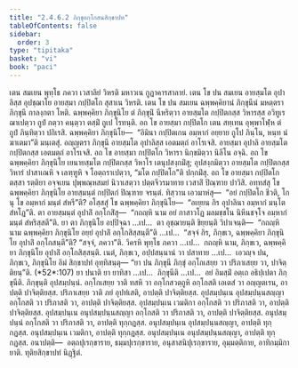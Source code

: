 ```yaml
---
title: "2.4.6.2 ภิกฺขุอกฺโกสนสิกฺขาปท"
tableOfContents: false
sidebar:
  order: 3
type: "tipitaka"
basket: "vi"
book: "paci"
---
```



<DynamicBreadcrumb />

<Division number="1028" book="paci">

<Paragraph number="3103" book="paci">
เตน สมเยน พุทฺโธ ภควา เวสาลิยํ วิหรติ มหาวเน กูฏาคารสาลายํ. เตน โข ปน สมเยน อายสฺมโต อุปาลิสฺส อุปชฺฌาโย อายสฺมา กปฺปิตโก สุสาเน วิหรติ. เตน โข ปน สมเยน ฉพฺพคฺคิยานํ ภิกฺขุนีนํ มหตฺตรา ภิกฺขุนี กาลงฺกตา โหติ. ฉพฺพคฺคิยา ภิกฺขุนิโย ตํ ภิกฺขุนิํ นีหริตฺวา อายสฺมโต กปฺปิตกสฺส วิหารสฺส อวิทูเร ฌาเปตฺวา ถูปํ กตฺวา คนฺตฺวา ตสฺมิํ ถูเป โรทนฺติ. อถ โข อายสฺมา กปฺปิตโก เตน สทฺเทน อุพฺพาโฬฺห ตํ ถูปํ ภินฺทิตฺวา ปกิเรสิ. ฉพฺพคฺคิยา ภิกฺขุนิโย—  “อิมินา กปฺปิตเกน อมฺหากํ อยฺยาย ถูโป ภินฺโน, หนฺท นํ ฆาเตมา”ติ มนฺเตสุํ. อญฺญตรา ภิกฺขุนี อายสฺมโต อุปาลิสฺส เอตมตฺถํ อาโรเจสิ. อายสฺมา อุปาลิ อายสฺมโต กปฺปิตกสฺส เอตมตฺถํ อาโรเจสิ. อถ โข อายสฺมา กปฺปิตโก วิหารา นิกฺขมิตฺวา นิลีโน อจฺฉิ. อถ โข ฉพฺพคฺคิยา ภิกฺขุนิโย เยนายสฺมโต กปฺปิตกสฺส วิหาโร เตนุปสงฺกมิํสุ; อุปสงฺกมิตฺวา อายสฺมโต กปฺปิตกสฺส วิหารํ ปาสาเณหิ จ เลฑฺฑูหิ จ โอตฺถราเปตฺวา, “มโต กปฺปิตโก”ติ ปกฺกมิํสุ.
</Paragraph>

<Paragraph number="3104" book="paci">
อถ โข อายสฺมา กปฺปิตโก ตสฺสา รตฺติยา อจฺจเยน ปุพฺพณฺหสมยํ นิวาเสตฺวา ปตฺตจีวรมาทาย เวสาลิํ ปิณฺฑาย ปาวิสิ. อทฺทสํสุ โข ฉพฺพคฺคิยา ภิกฺขุนิโย อายสฺมนฺตํ กปฺปิตกํ ปิณฺฑาย จรนฺตํ. ทิสฺวาน เอวมาหํสุ—  “อยํ กปฺปิตโก ชีวติ, โก นุ โข อมฺหากํ มนฺตํ สํหรี”ติ?
</Paragraph>

<Paragraph number="3105" book="paci">
อโสฺสสุํ โข ฉพฺพคฺคิยา ภิกฺขุนิโย—  “อเยฺยน กิร อุปาลินา อมฺหากํ มนฺโต สํหโฏ”ติ. ตา อายสฺมนฺตํ อุปาลิํ อกฺโกสิํสุ—  “กถญฺหิ นาม อยํ กาสาวโฏ มลมชฺชโน นิหีนชจฺโจ อมฺหากํ มนฺตํ สํหริสฺสตี”ติ.
</Paragraph>

<Paragraph number="3106" book="paci">
ยา ตา ภิกฺขุนิโย อปฺปิจฺฉา …เป…  ตา อุชฺฌายนฺติ ขิยฺยนฺติ วิปาเจนฺติ—  “กถญฺหิ นาม ฉพฺพคฺคิยา ภิกฺขุนิโย อยฺยํ อุปาลิํ อกฺโกสิสฺสนฺตี”ติ …เป…  “สจฺจํ กิร, ภิกฺขเว, ฉพฺพคฺคิยา ภิกฺขุนิโย อุปาลิํ อกฺโกสนฺตี”ติ? “สจฺจํ, ภควา”ติ. วิครหิ พุทฺโธ ภควา …เป…  กถญฺหิ นาม, ภิกฺขเว, ฉพฺพคฺคิยา ภิกฺขุนิโย อุปาลิํ อกฺโกสิสฺสนฺติ. เนตํ, ภิกฺขเว, อปฺปสนฺนานํ วา ปสาทาย …เป…  เอวญฺจ ปน, ภิกฺขเว, ภิกฺขุนิโย อิมํ สิกฺขาปทํ อุทฺทิสนฺตุ—
</Paragraph>

</Division>
<Division number="1029" book="paci">

<Paragraph number="3107" book="paci">
<Emphasis>“ยา ปน ภิกฺขุนี ภิกฺขุํ อกฺโกเสยฺย วา ปริภาเสยฺย วา, ปาจิตฺติยนฺ”</Emphasis>ติ. (*52*:<Emphasis>107</Emphasis>)
</Paragraph>

</Division>
<Division number="1030" book="paci">

<Paragraph number="3108" book="paci">
<Emphasis>ยา ปนา</Emphasis>ติ ยา ยาทิสา …เป…  <Emphasis>ภิกฺขุนี</Emphasis>ติ …เป…  อยํ อิมสฺมิํ อตฺเถ อธิปฺเปตา ภิกฺขุนีติ.
</Paragraph>

<Paragraph number="3109" book="paci">
<Emphasis>ภิกฺขุนฺ</Emphasis>ติ อุปสมฺปนฺนํ. <Emphasis>อกฺโกเสยฺย วา</Emphasis>ติ ทสหิ วา อกฺโกสวตฺถูหิ อกฺโกสติ เอเตสํ วา อญฺญตเรน, อาปตฺติ ปาจิตฺติยสฺส.
</Paragraph>

<Paragraph number="3110" book="paci">
<Emphasis>ปริภาเสยฺย วา</Emphasis>ติ ภยํ อุปทํเสติ, อาปตฺติ ปาจิตฺติยสฺส.
</Paragraph>

</Division>
<Division number="1031" book="paci">

<Paragraph number="3111" book="paci">
อุปสมฺปนฺเน อุปสมฺปนฺนสญฺญา อกฺโกสติ วา ปริภาสติ วา, อาปตฺติ ปาจิตฺติยสฺส. อุปสมฺปนฺเน เวมติกา อกฺโกสติ วา ปริภาสติ วา, อาปตฺติ ปาจิตฺติยสฺส. อุปสมฺปนฺเน อนุปสมฺปนฺนสญฺญา อกฺโกสติ วา ปริภาสติ วา, อาปตฺติ ปาจิตฺติยสฺส.
</Paragraph>

<Paragraph number="3112" book="paci">
อนุปสมฺปนฺนํ อกฺโกสติ วา ปริภาสติ วา, อาปตฺติ ทุกฺกฏสฺส. อนุปสมฺปนฺเน อุปสมฺปนฺนสญฺญา, อาปตฺติ ทุกฺกฏสฺส. อนุปสมฺปนฺเน เวมติกา, อาปตฺติ ทุกฺกฏสฺส. อนุปสมฺปนฺเน อนุปสมฺปนฺนสญฺญา, อาปตฺติ ทุกฺกฏสฺส.
</Paragraph>

</Division>
<Division number="1032" book="paci">

<Paragraph number="3113" book="paci">
อนาปตฺติ—  อตฺถปุเรกฺขาราย, ธมฺมปุเรกฺขาราย, อนุสาสนิปุเรกฺขาราย, อุมฺมตฺติกาย, อาทิกมฺมิกายาติ.

</Paragraph>
</Division>

<Paragraph number="3114" type="center" book="paci">
ทุติยสิกฺขาปทํ นิฏฺฐิตํ.
</Paragraph>